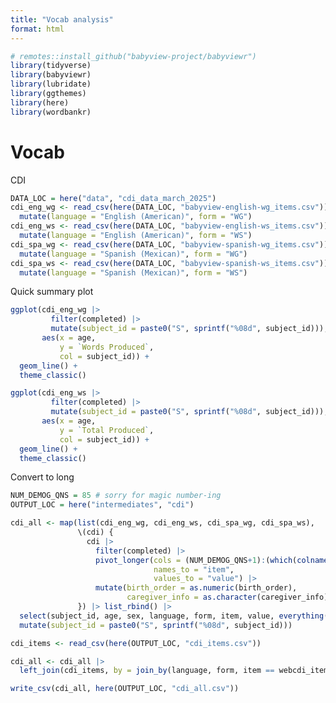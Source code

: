 ```yaml
---
title: "Vocab analysis"
format: html
---
```


```r
# remotes::install_github("babyview-project/babyviewr")
library(tidyverse)
library(babyviewr)
library(lubridate)
library(ggthemes)
library(here)
library(wordbankr)
```

# Vocab
CDI

```r
DATA_LOC = here("data", "cdi_data_march_2025")
cdi_eng_wg <- read_csv(here(DATA_LOC, "babyview-english-wg_items.csv")) |> 
  mutate(language = "English (American)", form = "WG")
cdi_eng_ws <- read_csv(here(DATA_LOC, "babyview-english-ws_items.csv")) |> 
  mutate(language = "English (American)", form = "WS")
cdi_spa_wg <- read_csv(here(DATA_LOC, "babyview-spanish-wg_items.csv")) |> 
  mutate(language = "Spanish (Mexican)", form = "WG")
cdi_spa_ws <- read_csv(here(DATA_LOC, "babyview-spanish-ws_items.csv")) |> 
  mutate(language = "Spanish (Mexican)", form = "WS")
```

Quick summary plot
```r
ggplot(cdi_eng_wg |> 
         filter(completed) |> 
         mutate(subject_id = paste0("S", sprintf("%08d", subject_id))),
       aes(x = age,
           y = `Words Produced`,
           col = subject_id)) +
  geom_line() +
  theme_classic()

ggplot(cdi_eng_ws |> 
         filter(completed) |> 
         mutate(subject_id = paste0("S", sprintf("%08d", subject_id))),
       aes(x = age,
           y = `Total Produced`,
           col = subject_id)) +
  geom_line() +
  theme_classic()
```

Convert to long
```r
NUM_DEMOG_QNS = 85 # sorry for magic number-ing
OUTPUT_LOC = here("intermediates", "cdi")

cdi_all <- map(list(cdi_eng_wg, cdi_eng_ws, cdi_spa_wg, cdi_spa_ws),
               \(cdi) {
                 cdi |> 
                   filter(completed) |> 
                   pivot_longer(cols = (NUM_DEMOG_QNS+1):(which(colnames(cdi) == "benchmark age")-1),
                                names_to = "item",
                                values_to = "value") |> 
                   mutate(birth_order = as.numeric(birth_order),
                          caregiver_info = as.character(caregiver_info))
               }) |> list_rbind() |> 
  select(subject_id, age, sex, language, form, item, value, everything()) |> 
  mutate(subject_id = paste0("S", sprintf("%08d", subject_id)))

cdi_items <- read_csv(here(OUTPUT_LOC, "cdi_items.csv"))

cdi_all <- cdi_all |> 
  left_join(cdi_items, by = join_by(language, form, item == webcdi_item))

write_csv(cdi_all, here(OUTPUT_LOC, "cdi_all.csv"))
```

